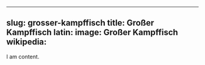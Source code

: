 
---
slug: grosser-kampffisch
title: Großer Kampffisch
latin:
image: Großer Kampffisch
wikipedia: 
---

I am content.
